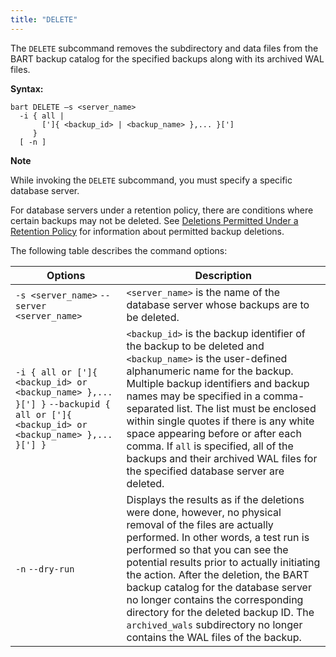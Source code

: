 ```yaml
---
title: "DELETE"
---
```


<div id="delete" class="registered_link"></div>

The `DELETE` subcommand removes the subdirectory and data files from the BART backup catalog for the specified backups along with its archived WAL files.

**Syntax:**

```text
bart DELETE –s <server_name>
  -i { all |
       [']{ <backup_id> | <backup_name> },... }[']
     }
  [ -n ]
```

<div class="note">

<div class="title">

**Note**

</div>

While invoking the `DELETE` subcommand, you must specify a specific database server.

</div>

For database servers under a retention policy, there are conditions where certain backups may not be deleted. See [Deletions Permitted Under a Retention Policy](../02_managing_backups_using_a_retention_policy/04_managing_the_backups_based_on_the_retention_policy/#deletions_permitted_under_retention_policy) for information about permitted backup deletions.

The following table describes the command options:

| Options                                                                                                                        | Description                                                                                                                                                                                                                                                                                                                                                                                                                                                                     |
| ------------------------------------------------------------------------------------------------------------------------------ | ------------------------------------------------------------------------------------------------------------------------------------------------------------------------------------------------------------------------------------------------------------------------------------------------------------------------------------------------------------------------------------------------------------------------------------------------------------------------------- |
| `-s <server_name>`  `--server <server_name>`                                                                                   | `<server_name>` is the name of the database server whose backups are to be deleted.                                                                                                                                                                                                                                                                                                                                                                                             |
| `-i { all or [']{ <backup_id> or <backup_name> },... }['] }`  `--backupid { all or [']{ <backup_id> or <backup_name> },... }['] }` | `<backup_id>` is the backup identifier of the backup to be deleted and `<backup_name>` is the user-defined alphanumeric name for the backup. Multiple backup identifiers and backup names may be specified in a comma-separated list. The list must be enclosed within single quotes if there is any white space appearing before or after each comma. If `all` is specified, all of the backups and their archived WAL files for the specified database server are deleted.    |
| `-n` `--dry-run`                                                                                                               | Displays the results as if the deletions were done, however, no physical removal of the files are actually performed. In other words, a test run is performed so that you can see the potential results prior to actually initiating the action. After the deletion, the BART backup catalog for the database server no longer contains the corresponding directory for the deleted backup ID. The `archived_wals` subdirectory no longer contains the WAL files of the backup. |
